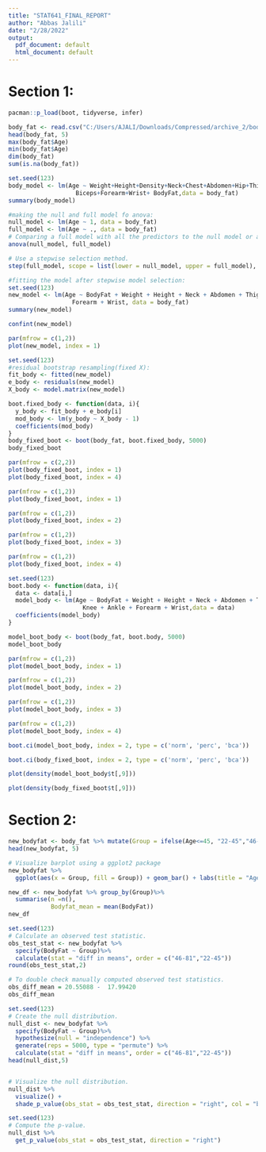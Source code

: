 ```yaml
---
title: "STAT641_FINAL_REPORT"
author: "Abbas Jalili"
date: "2/28/2022"
output:
  pdf_document: default
  html_document: default
---
```



# Section 1:


```r
pacman::p_load(boot, tidyverse, infer)
```


```r
body_fat <- read.csv("C:/Users/AJALI/Downloads/Compressed/archive_2/bodyfat.csv")
head(body_fat, 5)
max(body_fat$Age)
min(body_fat$Age)
dim(body_fat)
sum(is.na(body_fat))
```

\newpage

```r
set.seed(123)
body_model <- lm(Age ~ Weight+Height+Density+Neck+Chest+Abdomen+Hip+Thigh+Knee+Ankle+
                   Biceps+Forearm+Wrist+ BodyFat,data = body_fat)
summary(body_model)
```


```r
#making the null and full model fo anova:
null_model <- lm(Age ~ 1, data = body_fat)
full_model <- lm(Age ~ ., data = body_fat)
# Comparing a full model with all the predictors to the null model or an initial model.
anova(null_model, full_model)
```


```r
# Use a stepwise selection method.
step(full_model, scope = list(lower = null_model, upper = full_model), trace = 0)
```





```r
#fitting the model after stepwise model selection:
set.seed(123)
new_model <- lm(Age ~ BodyFat + Weight + Height + Neck + Abdomen + Thigh + Knee + Ankle + 
                  Forearm + Wrist, data = body_fat)
summary(new_model)
```


```r
confint(new_model)
```




```r
par(mfrow = c(1,2))
plot(new_model, index = 1)
```


\newpage


```r
set.seed(123)
#residual bootstrap resampling(fixed X):
fit_body <- fitted(new_model)
e_body <- residuals(new_model)
X_body <- model.matrix(new_model)

boot.fixed_body <- function(data, i){
  y_body <- fit_body + e_body[i]
  mod_body <- lm(y_body ~ X_body - 1)
  coefficients(mod_body)
}
body_fixed_boot <- boot(body_fat, boot.fixed_body, 5000)
body_fixed_boot
```

```r

par(mfrow = c(2,2))
plot(body_fixed_boot, index = 1)
plot(body_fixed_boot, index = 4)
```


\newpage

```r
par(mfrow = c(1,2))
plot(body_fixed_boot, index = 1)
```




```r
par(mfrow = c(1,2))
plot(body_fixed_boot, index = 2)
```

```r
par(mfrow = c(1,2))
plot(body_fixed_boot, index = 3)
```

```r
par(mfrow = c(1,2))
plot(body_fixed_boot, index = 4)
```



```r
set.seed(123)
boot.body <- function(data, i){
  data <- data[i,]
  model_body <- lm(Age ~ BodyFat + Weight + Height + Neck + Abdomen + Thigh + 
                     Knee + Ankle + Forearm + Wrist,data = data)
  coefficients(model_body)
}

model_boot_body <- boot(body_fat, boot.body, 5000)
model_boot_body
```

```r
par(mfrow = c(1,2))
plot(model_boot_body, index = 1)
```

```r
par(mfrow = c(1,2))
plot(model_boot_body, index = 2)
```


```r
par(mfrow = c(1,2))
plot(model_boot_body, index = 3)
```

```r
par(mfrow = c(1,2))
plot(model_boot_body, index = 4)
```



```r
boot.ci(model_boot_body, index = 2, type = c('norm', 'perc', 'bca'))
```


```r
boot.ci(body_fixed_boot, index = 2, type = c('norm', 'perc', 'bca'))
```

```r
plot(density(model_boot_body$t[,9]))
```

```r
plot(density(body_fixed_boot$t[,9]))
```


# Section 2:




```r
new_bodyfat <- body_fat %>% mutate(Group = ifelse(Age<=45, "22-45","46-81"))
head(new_bodyfat, 5)
```




```r
# Visualize barplot using a ggplot2 package
new_bodyfat %>%
  ggplot(aes(x = Group, fill = Group)) + geom_bar() + labs(title = "Age 22-45 Versus Age 46-81 Group", x = "Groups", y = "Count") +theme(panel.grid.major = element_blank())
```




```r
new_df <- new_bodyfat %>% group_by(Group)%>%
  summarise(n =n(),
            Bodyfat_mean = mean(BodyFat))
new_df
```


```r
set.seed(123)
# Calculate an observed test statistic.
obs_test_stat <- new_bodyfat %>%
  specify(BodyFat ~ Group)%>%
  calculate(stat = "diff in means", order = c("46-81","22-45"))
round(obs_test_stat,2)

# To double check manually computed observed test statistics.
obs_diff_mean = 20.55088 -	17.99420	 
obs_diff_mean
```


```r
set.seed(123)
# Create the null distribution.
null_dist <- new_bodyfat %>%
  specify(BodyFat ~ Group)%>%
  hypothesize(null = "independence") %>%
  generate(reps = 5000, type = "permute") %>%
  calculate(stat = "diff in means", order = c("46-81","22-45"))
head(null_dist,5)


# Visualize the null distribution.
null_dist %>%
  visualize() +
  shade_p_value(obs_stat = obs_test_stat, direction = "right", col = "blue", lty = 1, lwd = 1)
```

```r
set.seed(123)
# Compute the p-value.
null_dist %>%
  get_p_value(obs_stat = obs_test_stat, direction = "right")
```